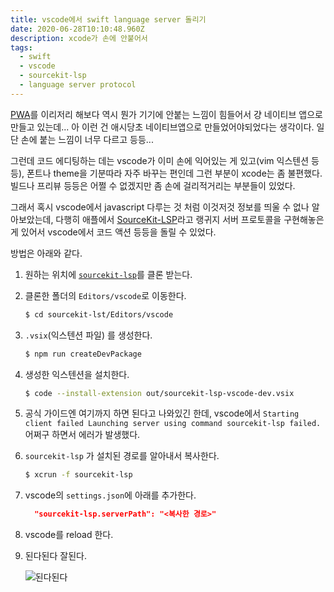 ```yaml
---
title: vscode에서 swift language server 돌리기
date: 2020-06-28T10:10:48.960Z
description: xcode가 손에 안붙어서
tags:
  - swift
  - vscode
  - sourcekit-lsp
  - language server protocol
---
```

[PWA](https://sehyunchung.dev/2019-12-30-pwa-bpm-tapper를-만들어보았다/)를 이리저리 해보다 역시 뭔가 기기에 안붙는 느낌이 힘들어서 걍 네이티브 앱으로 만들고 있는데... 아 이런 건 애시당초 네이티브앱으로 만들었어야되었다는 생각이다. 일단 손에 붙는 느낌이 너무 다르고 등등...

그런데 코드 에디팅하는 데는 vscode가 이미 손에 익어있는 게 있고(vim 익스텐션 등등), 폰트나 theme을 기분따라 자주 바꾸는 편인데 그런 부분이 xcode는 좀 불편했다. 빌드나 프리뷰 등등은 어쩔 수 없겠지만 좀 손에 걸리적거리는 부분들이 있었다.

그래서 혹시 vscode에서 javascript 다루는 것 처럼 이것저것 정보를 띄울 수 없나 알아보았는데, 다행히 애플에서 [SourceKit-LSP](https://github.com/apple/sourcekit-lsp)라고 랭귀지 서버 프로토콜을 구현해놓은 게 있어서 vscode에서 코드 액션 등등을 돌릴 수 있었다.

방법은 아래와 같다.

1. 원하는 위치에 [`sourcekit-lsp`](https://github.com/apple/sourcekit-lsp)를 클론 받는다.
2. 클론한 폴더의 `Editors/vscode`로 이동한다.

   ```sh
   $ cd sourcekit-lst/Editors/vscode
   ```
3. `.vsix`(익스텐션 파일) 를 생성한다.

   ```sh
   $ npm run createDevPackage
   ```
4. 생성한 익스텐션을 설치한다.

   ```sh
   $ code --install-extension out/sourcekit-lsp-vscode-dev.vsix
   ```
5. 공식 가이드엔 여기까지 하면 된다고 나와있긴 한데, vscode에서 `Starting client failed Launching server using command sourcekit-lsp failed.` 어쩌구 하면서 에러가 발생했다.
6. `sourcekit-lsp` 가 설치된 경로를 알아내서 복사한다.

   ```sh
   $ xcrun -f sourcekit-lsp
   ```
7. vscode의 `settings.json`에 아래를 추가한다.

   ```json
     "sourcekit-lsp.serverPath": "<복사한 경로>"
   ```
8. vscode를 reload 한다.
9. 된다된다 잘된다.

   ![된다된다](/img/screen-shot-2020-06-28-at-14.34.30.png)